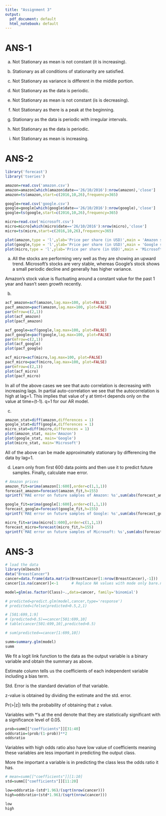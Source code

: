 ---
title: "Assignment 3"
output:
  pdf_document: default
  html_notebook: default
---
# ANS-1
a) Not Stationary as mean is not constant (it is increasing).

b) Stationary as all conditions of stationarity are satisfied. 

c) Not Stationary as variance is different in the middle portion.

d) Not Stationary as the data is periodic.

e) Not Stationary as mean is not constant (is is decreasing).

f) Not Stationary as there is a peak at the beginning.

g) Stationary as the data is periodic with irregular intervals.

h) Not Stationary as the data is periodic.

i) Not Stationary as mean is increasing.

# ANS-2
```{r}
library('forecast')
library('tseries')
```

```{r}
amazon=read.csv('amazon.csv')
amazon=amazon[which(amazon$date=='26/10/2016'):nrow(amazon),'close']
amazon=ts(amazon,start=c(2016,10,26),frequency=365)

google=read.csv('google.csv')
google=google[which(google$date=='26/10/2016'):nrow(google),'close']
google=ts(google,start=c(2016,10,26),frequency=365)

micro=read.csv('microsoft.csv')
micro=micro[which(micro$date=='26/10/2016'):nrow(micro),'close']
micro=ts(micro,start=c(2016,10,26),frequency=365)

plot(amazon,type = 'l',ylab='Price per share (in USD)',main = 'Amazon stock price')
plot(google,type = 'l',ylab='Price per share (in USD)',main = 'Google stock price')
plot(micro,type = 'l',ylab='Price per share (in USD)',main = 'Microsoft stock price')
```

a) All the stocks are performing very well as they are showing an upward trend. Microsoft's stocks are very stable, whereas Google's stock shows a small periodic decline and generally has higher variance.


Amazon's stock value is fluctuating around a constant value for the past 1 year and hasn't seen growth recently.

b)

```{r}
acf_amazon=acf(amazon,lag.max=100, plot=FALSE)
pacf_amazon=pacf(amazon,lag.max=100, plot=FALSE)
par(mfrow=c(2,1))
plot(acf_amazon)
plot(pacf_amazon)
```


```{r}
acf_google=acf(google,lag.max=100, plot=FALSE)
pacf_google=pacf(google,lag.max=100, plot=FALSE)
par(mfrow=c(2,1))
plot(acf_google)
plot(pacf_google)
```


```{r}
acf_micro=acf(micro,lag.max=100, plot=FALSE)
pacf_micro=pacf(micro,lag.max=100, plot=FALSE)
par(mfrow=c(2,1))
plot(acf_micro)
plot(pacf_micro)
```

In all of the above cases we see that auto correlation is decreasing with increasing lags. In partial auto-correlation we see that the autocorrelation is high at lag=1. This implies that value of y at timt=t depends only on the value at time=(t-1). q=1 for our AR model.

c)
```{r}
amazon_stat=diff(amazon,differences = 1)
google_stat=diff(google,differences = 1)
micro_stat=diff(micro,differences = 1)
plot(amazon_stat, main='Amazon')
plot(google_stat, main='Google')
plot(micro_stat, main='Microsoft')
```
All of the above can be made approximately stationary by differencing the data by lag=1.

d) Learn only from first 600 data points and then use it to predict future samples. Finally, calculate mae error.

```{r}
# Amazon prices 
amazon_fit=arima(amazon[1:600],order=c(1,1,1))
forecast_amazon=forecast(amazon_fit,h=155)
sprintf('MAE error on future samples of Amazon: %s',sum(abs(forecast_amazon[["mean"]]-amazon[601:755])))

google_fit=arima(google[1:600],order=c(1,1,1))
forecast_google=forecast(google_fit,h=155)
sprintf('MAE error on future samples of Google: %s',sum(abs(forecast_google[["mean"]]-google[601:755])))

micro_fit=arima(micro[1:600],order=c(1,1,1))
forecast_micro=forecast(micro_fit,h=155)
sprintf('MAE error on future samples of Microsoft: %s',sum(abs(forecast_micro[["mean"]]-micro[601:755])))
```

# ANS-3
```{r}
# load the data
library(mlbench)
data("BreastCancer")
cancer=data.frame(data.matrix(BreastCancer[1:nrow(BreastCancer),-1]))
cancer[is.na(cancer)]<-1      # Replace NA values with mode only bare.nuclei columns has na values 
```


```{r}
model=glm(as.factor(Class)~.,data=cancer, family='binomial')

# predicted=predict.glm(model,cancer,type='response')
# predicted=ifelse(predicted>0.5,2,1)
```


```{r}
# [501:699,1:9]
# (predicted>0.5)==cancer[501:699,10]
# table(cancer[501:699,10],predicted>0.5)

# sum(predicted==cancer[1:699,10])

summ=summary.glm(model)
summ
```

We fit a logit link function to the data as the output variable is a binary variable and obtain the summary as above.

Estimate column tells us the coefficients of each independent variable including a bias term.

Std. Error is the standard deviation of that variable. 

z-value is obtained by dividing the estimate and  the std. error.

Pr(>|z|) tells the probability of obtaining that z value. 

Variables with *'s at the end denote that they are statistically significant with a significance level of 0.05. 

```{r}
prob=summ[["coefficients"]][31:40]
oddsratio=(prob/(1-prob))**2
oddsratio
```

Variables with high odds ratio also have low value of coefficients meaning these variables are less important in predicting the output class. 

More the important a variable is in predicting the class less the odds ratio it has.
```{r}
# mean=summ[["coefficients"]][1:10]
std=summ[["coefficients"]][11:20]

low=oddsratio-(std*1.96)/(sqrt(nrow(cancer)))
high=oddsratio+(std*1.96)/(sqrt(nrow(cancer)))

low
high
```


```{r}
```
